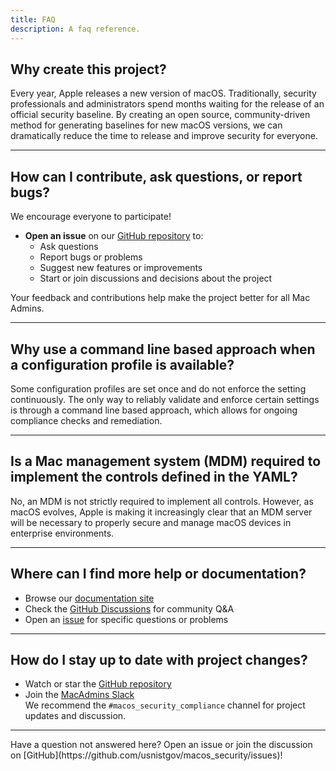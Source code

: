 ```yaml
---
title: FAQ
description: A faq reference.
---
```


## Why create this project?

Every year, Apple releases a new version of macOS. Traditionally, security professionals and administrators spend months waiting for the release of an official security baseline. By creating an open source, community-driven method for generating baselines for new macOS versions, we can dramatically reduce the time to release and improve security for everyone.

---

## How can I contribute, ask questions, or report bugs?

We encourage everyone to participate!  
- **Open an issue** on our [GitHub repository](https://github.com/usnistgov/macos_security/issues) to:
  - Ask questions
  - Report bugs or problems
  - Suggest new features or improvements
  - Start or join discussions and decisions about the project

Your feedback and contributions help make the project better for all Mac Admins.

---

## Why use a command line based approach when a configuration profile is available?

Some configuration profiles are set once and do not enforce the setting continuously. The only way to reliably validate and enforce certain settings is through a command line based approach, which allows for ongoing compliance checks and remediation.

---

## Is a Mac management system (MDM) required to implement the controls defined in the YAML?

No, an MDM is not strictly required to implement all controls. However, as macOS evolves, Apple is making it increasingly clear that an MDM server will be necessary to properly secure and manage macOS devices in enterprise environments.

---

## Where can I find more help or documentation?

- Browse our [documentation site](https://usnistgov.github.io/macos_security/)
- Check the [GitHub Discussions](https://github.com/usnistgov/macos_security/discussions) for community Q&A
- Open an [issue](https://github.com/usnistgov/macos_security/issues) for specific questions or problems

---

## How do I stay up to date with project changes?

- Watch or star the [GitHub repository](https://github.com/usnistgov/macos_security)
- Join the [MacAdmins Slack](https://macadmins.slack.com/archives/C0158JKQTC5)  
  We recommend the `#macos_security_compliance` channel for project updates and discussion.

---

<aside>
Have a question not answered here?  
Open an issue or join the discussion on [GitHub](https://github.com/usnistgov/macos_security/issues)!
</aside>
